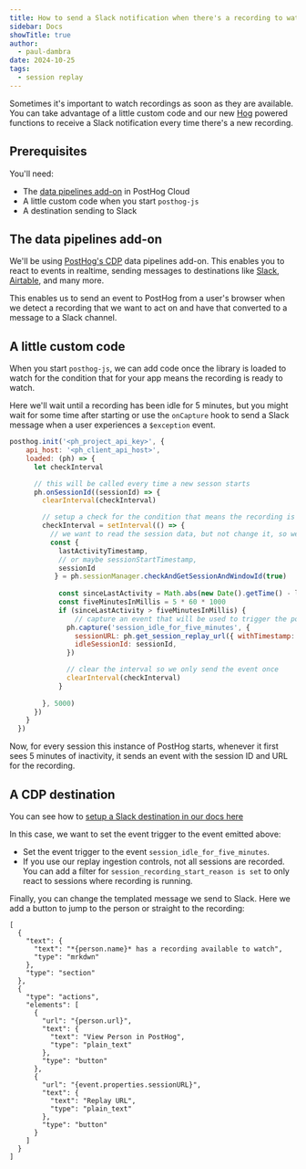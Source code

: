 ```yaml
---
title: How to send a Slack notification when there's a recording to watch
sidebar: Docs
showTitle: true
author:
  - paul-dambra
date: 2024-10-25
tags:
  - session replay
---
```


Sometimes it's important to watch recordings as soon as they are available. You can take advantage of a little custom code and our new [Hog](/docs/hog) powered functions to receive a Slack notification every time there's a new recording.

## Prerequisites

You'll need:

* The [data pipelines add-on](/docs/cdp) in PostHog Cloud
* A little custom code when you start `posthog-js`
* A destination sending to Slack 

## The data pipelines add-on

We'll be using [PostHog's CDP](/docs/cdp) data pipelines add-on. This enables you to react to events in realtime, sending messages to destinations like [Slack](https://us.posthog.com/pipeline/new/destination/hog-template-slack), [Airtable](https://us.posthog.com/pipeline/new/destination/hog-template-airtable), and many more.

This enables us to send an event to PostHog from a user's browser when we detect a recording that we want to act on and have that converted to a message to a Slack channel.

## A little custom code

When you start `posthog-js`, we can add code once the library is loaded to watch for the condition that for your app means the recording is ready to watch.

Here we'll wait until a recording has been idle for 5 minutes, but you might wait for some time after starting or use the `onCapture` hook to send a Slack message when a user experiences a `$exception` event.

```js
posthog.init('<ph_project_api_key>', {
    api_host: '<ph_client_api_host>',
    loaded: (ph) => {
      let checkInterval

      // this will be called every time a new sesson starts
      ph.onSessionId((sessionId) => {
        clearInterval(checkInterval)

        // setup a check for the condition that means the recording is interesting enough to be watched
        checkInterval = setInterval(() => {
          // we want to read the session data, but not change it, so we pass `true`
          const { 
            lastActivityTimestamp, 
            // or maybe sessionStartTimestamp, 
            sessionId 
           } = ph.sessionManager.checkAndGetSessionAndWindowId(true)
            
            const sinceLastActivity = Math.abs(new Date().getTime() - lastActivityTimestamp)
            const fiveMinutesInMillis = 5 * 60 * 1000
            if (sinceLastActivity > fiveMinutesInMillis) {
                // capture an event that will be used to trigger the posthog destination
              ph.capture('session_idle_for_five_minutes', {
                sessionURL: ph.get_session_replay_url({ withTimestamp: true }),
                idleSessionId: sessionId,
              })

              // clear the interval so we only send the event once
              clearInterval(checkInterval)
            }
          
        }, 5000)
      })
    }
  })
```

Now, for every session this instance of PostHog starts, whenever it first sees 5 minutes of inactivity, it sends an event with the session ID and URL for the recording.

## A CDP destination

You can see how to [setup a Slack destination in our docs here](/docs/cdp/destinations/slack)

In this case, we want to set the event trigger to the event emitted above:

* Set the event trigger to the event `session_idle_for_five_minutes`.
* If you use our replay ingestion controls, not all sessions are recorded. You can add a filter for `session_recording_start_reason is set` to only react to sessions where recording is running.

Finally, you can change the templated message we send to Slack. Here we add a button to jump to the person or straight to the recording:

```hog
[
  {
    "text": {
      "text": "*{person.name}* has a recording available to watch",
      "type": "mrkdwn"
    },
    "type": "section"
  },
  {
    "type": "actions",
    "elements": [
      {
        "url": "{person.url}",
        "text": {
          "text": "View Person in PostHog",
          "type": "plain_text"
        },
        "type": "button"
      },
      {
        "url": "{event.properties.sessionURL}",
        "text": {
          "text": "Replay URL",
          "type": "plain_text"
        },
        "type": "button"
      }
    ]
  }
]
```

<NewsletterForm />